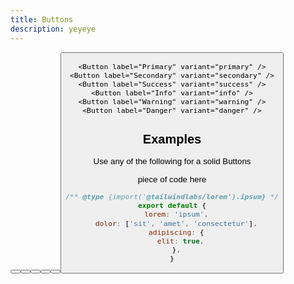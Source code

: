 ```yaml
---
title: Buttons
description: yeyeye
---
```




<Button label="Primary" variant="primary" />
<Button label="Secondary" variant="secondary" />
<Button label="Success" variant="success" />
<Button label="Info" variant="info" />
<Button label="Warning" variant="warning" />
<Button label="Danger" variant="danger" />


```react line=2, 4-5
<Button label="Primary" variant="primary" />
<Button label="Secondary" variant="secondary" />
<Button label="Success" variant="success" />
<Button label="Info" variant="info" />
<Button label="Warning" variant="warning" />
<Button label="Danger" variant="danger" />
```

## Examples

Use any of the following for a solid Buttons

piece of code here

```js
/** @type {import('@tailwindlabs/lorem').ipsum} */
export default {
  lorem: 'ipsum',
  dolor: ['sit', 'amet', 'consectetur'],
  adipiscing: {
    elit: true,
  },
}
```

